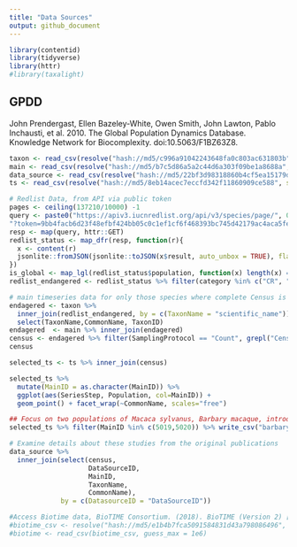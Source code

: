 ```yaml
---
title: "Data Sources"
output: github_document
---
```



```r
library(contentid)
library(tidyverse)
library(httr)
#library(taxalight)
```


## GPDD

John Prendergast, Ellen Bazeley-White, Owen Smith, John Lawton, Pablo Inchausti, et al. 2010. The Global Population Dynamics Database. Knowledge Network for Biocomplexity. doi:10.5063/F1BZ63Z8. 

```r
taxon <- read_csv(resolve("hash://md5/c996a91042243648fa0c803ac631803b", store=TRUE))
main <- read_csv(resolve("hash://md5/b7c5d86a5a2c44d6a303f09be1a8688a", store=TRUE))
data_source <- read_csv(resolve("hash://md5/22bf3d98318860b4cf5ea15179d5442b", store=TRUE))
ts <- read_csv(resolve("hash://md5/8eb14acec7eccfd342f11860909ce588", store=TRUE), guess_max = 1e6)
```



```r
# Redlist Data, from API via public token
pages <- ceiling(137210/10000) -1
query <- paste0("https://apiv3.iucnredlist.org/api/v3/species/page/", 0:pages,
"?token=9bb4facb6d23f48efbf424bb05c0c1ef1cf6f468393bc745d42179ac4aca5fee")
resp <- map(query, httr::GET)
redlist_status <- map_dfr(resp, function(r){
  x <- content(r)
  jsonlite::fromJSON(jsonlite::toJSON(x$result, auto_unbox = TRUE), flatten=TRUE)
})
is_global <- map_lgl(redlist_status$population, function(x) length(x) == 0)
redlist_endangered <- redlist_status %>% filter(category %in% c("CR", "EN"), is_global)
```


```r
# main timeseries data for only those species where complete Census is available
endagered <- taxon %>% 
  inner_join(redlist_endangered, by = c(TaxonName = "scientific_name")) %>%
  select(TaxonName,CommonName, TaxonID)
endagered  <- main %>% inner_join(endagered)
census <- endagered %>% filter(SamplingProtocol == "Count", grepl("Census", SamplingEffort))
census


```


```r
selected_ts <- ts %>% inner_join(census)

selected_ts %>%
  mutate(MainID = as.character(MainID)) %>%
  ggplot(aes(SeriesStep, Population, col=MainID)) +
  geom_point() + facet_wrap(~CommonName, scales="free")

## Focus on two populations of Macaca sylvanus, Barbary macaque, introduced in Gilbratar
selected_ts %>% filter(MainID %in% c(5019,5020)) %>% write_csv("barbary_macaque.csv")
```


```r
# Examine details about these studies from the original publications
data_source %>%
  inner_join(select(census, 
                    DataSourceID, 
                    MainID, 
                    TaxonName, 
                    CommonName), 
             by = c(DatasourceID = "DataSourceID"))
```













```r
#Access Biotime data, BioTIME Consortium. (2018). BioTIME (Version 2) [Data set]. Zenodo. http://doi.org/10.5281/zenodo.3265871
#biotime_csv <- resolve("hash://md5/e1b4b7fca5091584831d43a798086496", store=TRUE)
#biotime <- read_csv(biotime_csv, guess_max = 1e6)

```
